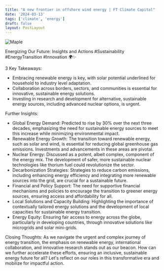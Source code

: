 ```yaml
---
title: "A new frontier in offshore wind energy | FT Climate Capital"
date: '2024-03-13'
tags: ['climate', 'energy']
draft: false
layout: PostLayout
---
```


<div className="flex justify-center">
  <div className="my-1 w-full px-2 xl:my-1 xl:w-1/2 xl:px-2">
    <img src="https://img.youtube.com/vi/VG50d67E838/0.jpg" alt="Maple" className="mx-auto h-58 w-auto" />
  </div>
</div>

Energizing Our Future: Insights and Actions #Sustainability #EnergyTransition #Innovation 🌍✨

3 Key Takeaways:
- Embracing renewable energy is key, with solar potential underlined for household to industry level adaptation.
- Collaboration across borders, sectors, and communities is essential for innovative, sustainable energy solutions.
- Investing in research and development for alternative, sustainable energy sources, including advanced nuclear options, is urgent.

Further Insights:
- Global Energy Demand: Predicted to rise by 30% over the next three decades, emphasizing the need for sustainable energy sources to meet this increase while minimizing environmental impact.
- Renewable Energy Growth: The transition toward renewable energy, such as solar and wind, is essential for reducing global greenhouse gas emissions. Investments and advancements in these areas are pivotal.
- Nuclear Energy: Discussed as a potent, albeit complex, component of the energy mix. The development of safer, more sustainable nuclear technologies like thorium fuel could revolutionize the sector.
- Decarbonization Strategies: Strategies to reduce carbon emissions, including enhancing energy efficiency and integrating more renewable sources into the grid, are crucial for a sustainable future.
- Financial and Policy Support: The need for supportive financial mechanisms and policies to encourage the transition to greener energy sources, ensuring access and affordability for all.
- Local Solutions and Capacity Building: Highlighting the importance of contextually tailored energy solutions and the development of local capacities for sustainable energy transition.
- Energy Equity: Ensuring fair access to energy across the globe, particularly in developing countries, through innovative solutions like microgrids and solar mini-grids.

Closing Thoughts:
As we navigate the urgent and complex journey of energy transition, the emphasis on renewable energy, international collaboration, and innovative research stands out as our beacon. How can we further accelerate these efforts, ensuring an inclusive, sustainable energy future for all? Let's reflect on our roles in this transformative era and mobilize for impactful action.
